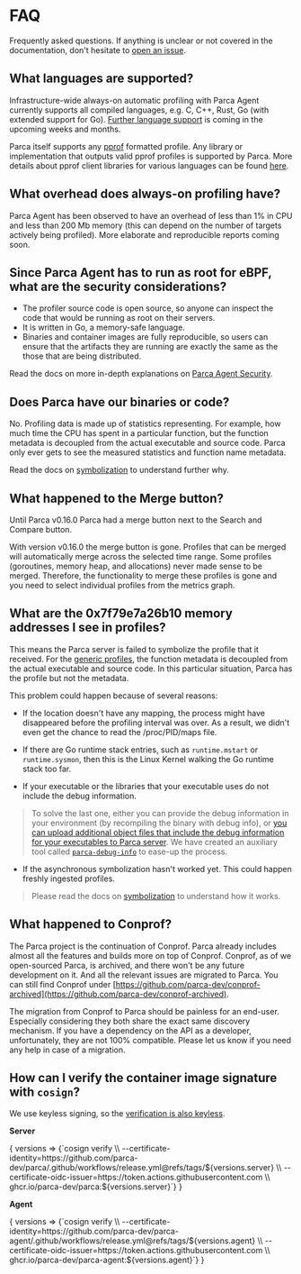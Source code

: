 
# FAQ

Frequently asked questions. If anything is unclear or not covered in the documentation, don't hesitate to [open an issue](https://github.com/parca-dev/parca/issues/new).

## What languages are supported?

Infrastructure-wide always-on automatic profiling with Parca Agent currently supports all compiled languages, e.g. C, C++, Rust, Go (with extended support for Go). [Further language support](https://github.com/parca-dev/parca-agent/issues?q=is%3Aissue+is%3Aopen+label%3Afeature%2Flanguage-support) is coming in the upcoming weeks and months.

Parca itself supports any [pprof](https://github.com/google/pprof) formatted profile. Any library or implementation that outputs valid pprof profiles is supported by Parca. More details about pprof client libraries for various languages can be found [here](https://www.parca.dev/docs/ingestion#pull-based).

## What overhead does always-on profiling have?

Parca Agent has been observed to have an overhead of less than 1% in CPU and less than 200 Mb memory (this can depend on the number of targets actively being profiled). More elaborate and reproducible reports coming soon.

## Since Parca Agent has to run as root for eBPF, what are the security considerations?

* The profiler source code is open source, so anyone can inspect the code that would be running as root on their servers.
* It is written in Go, a memory-safe language.
* Binaries and container images are fully reproducible, so users can ensure that the artifacts they are running are exactly the same as the those that are being distributed.

Read the docs on more in-depth explanations on [Parca Agent Security](./parca-agent-security).

## Does Parca have our binaries or code?

No. Profiling data is made up of statistics representing. For example, how much time the CPU has spent in a particular function, but the function metadata is decoupled from the actual executable and source code. Parca only ever gets to see the measured statistics and function name metadata.

Read the docs on [symbolization](https://www.parca.dev/docs/symbolization) to understand further why.

## What happened to the Merge button?

Until Parca v0.16.0 Parca had a merge button next to the Search and Compare button.

With version v0.16.0 the merge button is gone. Profiles that can be merged will automatically merge across the selected time range. Some profiles (goroutines, memory heap, and allocations) never made sense to be merged. Therefore, the functionality to
merge these profiles is gone and you need to select individual profiles from the metrics graph.

## What are the 0x7f79e7a26b10 memory addresses I see in profiles?

This means the Parca server is failed to symbolize the profile that it received. For the [generic profiles](/docs/symbolization#type-of-profiles), the function metadata is decoupled from the actual executable and source code. In this particular situation, Parca has the profile but not the metadata.

This problem could happen because of several reasons:

* If the location doesn't have any mapping, the process might have disappeared before the profiling interval was over. As a result, we didn't even get the chance to read the /proc/PID/maps file.

* If there are Go runtime stack entries, such as `runtime.mstart` or `runtime.sysmon`, then this is the Linux Kernel walking the Go runtime stack too far.

* If your executable or the libraries that your executable uses do not include the debug information.

> To solve the last one, either you can provide the debug information in your environment (by recompiling the binary with debug info), or [you can upload additional object files that include the debug information for your executables to Parca server](https://buf.build/parca-dev/parca/docs/main/parca.debuginfo.v1alpha1). We have created an auxiliary tool called [`parca-debug-info`](/docs/debuginfo-cli) to ease-up the process.

* If the asynchronous symbolization hasn't worked yet. This could happen freshly ingested profiles.

> Please read the docs on [symbolization](https://www.parca.dev/docs/symbolization) to understand how it works.

## What happened to Conprof?

The Parca project is the continuation of Conprof. Parca already includes almost all the features and builds more on top of Conprof.
Conprof, as of we open-sourced Parca, is archived, and there won't be any future development on it. And all the relevant issues are migrated to Parca.
You can still find Conprof under [https://github.com/parca-dev/conprof-archived](https://github.com/parca-dev/conprof-archived).

The migration from Conprof to Parca should be painless for an end-user. Especially considering they both share the exact same discovery mechanism.
If you have a dependency on the API as a developer, unfortunately, they are not 100% compatible.
Please let us know if you need any help in case of a migration.

## How can I verify the container image signature with `cosign`?

We use keyless signing, so the [verification is also keyless](https://docs.sigstore.dev/cosign/verify/#keyless-verification-using-openid-connect).

**Server**

<WithVersions language="bash">
    { versions =>
        <CodeBlock className="language-bash">
        {`cosign verify \\
  --certificate-identity=https://github.com/parca-dev/parca/.github/workflows/release.yml@refs/tags/${versions.server} \\
  --certificate-oidc-issuer=https://token.actions.githubusercontent.com \\
  ghcr.io/parca-dev/parca:${versions.server}`}
        </CodeBlock>
    }
</WithVersions>

**Agent**

<WithVersions language="bash">
    { versions =>
        <CodeBlock className="language-bash">
        {`cosign verify \\
  --certificate-identity=https://github.com/parca-dev/parca-agent/.github/workflows/release.yml@refs/tags/${versions.agent} \\
  --certificate-oidc-issuer=https://token.actions.githubusercontent.com \\
  ghcr.io/parca-dev/parca-agent:${versions.agent}`}
        </CodeBlock>
    }
</WithVersions>
